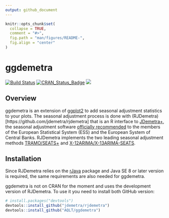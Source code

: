 ```yaml
---
output: github_document
---
```


<!-- README.md is generated from README.Rmd. Please edit that file -->

```r
knitr::opts_chunk$set(
  collapse = TRUE,
  comment = "#>",
  fig.path = "man/figures/README-",
  fig.align = "center"
)
```

# ggdemetra

[![Build Status](https://api.travis-ci.com/AQLT/ggdemetra.svg?branch=master)](https://travis-ci.com/AQLT/ggdemetra)
[![CRAN_Status_Badge](http://www.r-pkg.org/badges/version/ggdemetra)](https://cran.r-project.org/package=ggdemetra)
[![](https://img.shields.io/badge/lifecycle-experimental-orange.svg?logo=github)](https://www.tidyverse.org/lifecycle/#experimental)

## Overview
ggdemetra is an extension of [ggplot2](https://github.com/tidyverse/ggplot2) to add seasonal adjustment statistics to your plots. The seasonal adjustment process is done with (RJDemetra)[https://github.com/jdemetra/rjdemetra] that is an R interface to [JDemetra+](<https://github.com/jdemetra/jdemetra-app>), the seasonal adjustment software [officially recommended](https://ec.europa.eu/eurostat/cros/system/files/Jdemetra_%20release.pdf) to the members of the European Statistical System (ESS) and the European System of Central Banks. RJDemetra implements the two leading seasonal adjustment methods [TRAMO/SEATS+](http://www.bde.es/bde/en/secciones/servicios/Profesionales/Programas_estadi/Programas_estad_d9fa7f3710fd821.html) and [X-12ARIMA/X-13ARIMA-SEATS](https://www.census.gov/srd/www/x13as/).

## Installation

Since RJDemetra relies on the [rJava](https://CRAN.R-project.org/package=rJava) package and Java SE 8 or later version is required, the same requirements are also needed for ggdemetra.

ggdemetra is not on CRAN for the moment and uses the development version of RJDemetra. To use it you need to install both GitHub version:

```r
# install.packages("devtools")
devtools::install_github("jdemetra/rjdemetra")
devtools::install_github("AQLT/ggdemetra")
```

